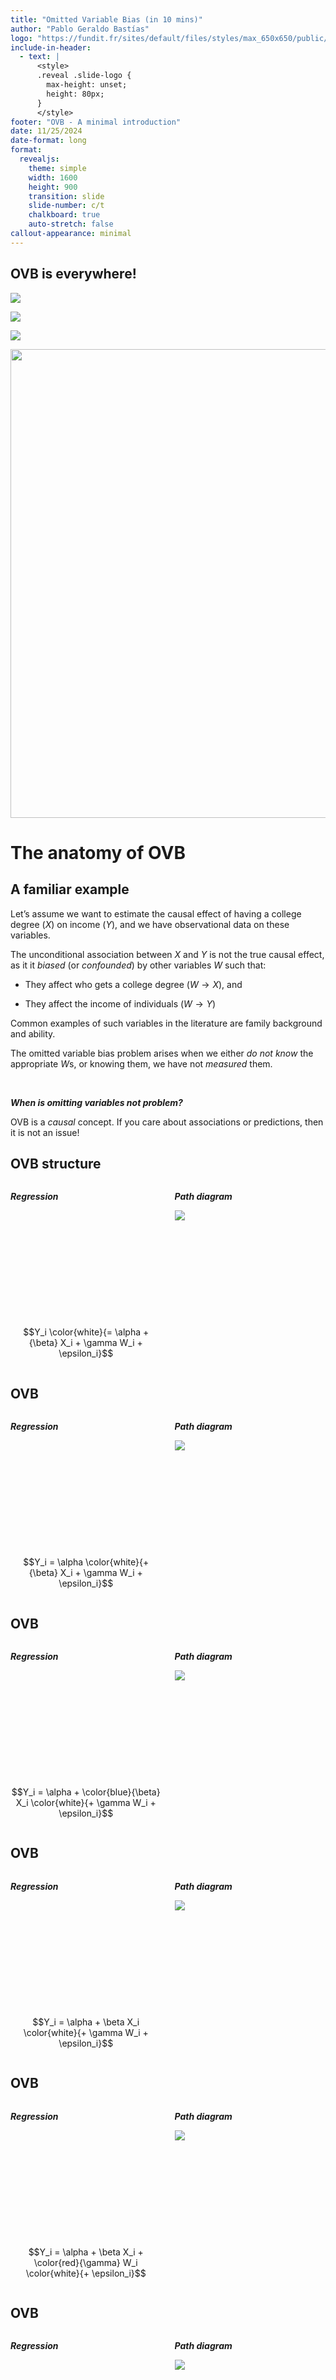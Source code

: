 ```yaml
---
title: "Omitted Variable Bias (in 10 mins)"
author: "Pablo Geraldo Bastías"
logo: "https://fundit.fr/sites/default/files/styles/max_650x650/public/institutions/capture-decran-2023-07-07-162216.png?itok=1CkwlJEu"
include-in-header:
  - text: |
      <style>
      .reveal .slide-logo {
        max-height: unset;
        height: 80px;
      }
      </style>
footer: "OVB - A minimal introduction"
date: 11/25/2024
date-format: long
format: 
  revealjs:
    theme: simple
    width: 1600
    height: 900
    transition: slide
    slide-number: c/t
    chalkboard: true
    auto-stretch: false
callout-appearance: minimal
---
```



## OVB is everywhere! 

:::{.r-stack}

![](img/ovb_greta_effect.png){.fragment}

![](img/ovb_mortality_museums.png){.fragment}

![](img/ovb_walking.jpg){.fragment}

![](img/ovb_opioids.jpg){.fragment width="750"}

:::


# The anatomy of OVB {background-color="#00a191"}

## A familiar example

Let's assume we want to estimate the causal effect of having a college degree ($X$) on income ($Y$), and we have observational data on these variables.

The unconditional association between $X$ and $Y$ is not the true causal effect, as it it *biased* (or [*confounded*]{.fragment .highlight-red}) by other variables $W$ such that:

  - They affect who gets a college degree ($W \rightarrow X$), and
  
  - They affect the income of individuals ($W \rightarrow Y$)
  
  
Common examples of such variables in the literature are family background and ability.

The omitted variable bias problem arises when we either [*do not know*]{.fragment .highlight-red} the appropriate $W$s, or knowing them, we have not [*measured*]{.fragment .highlight-red} them.

<br>

:::{.fragment .highlight-blue}

***When is omitting variables not problem?***

OVB is a *causal* concept. If you care about associations or predictions, then it is not an issue!

:::


## OVB structure {auto-animate=true}

::: {.columns}

::: {.column width="50%"}
***Regression***

::: {.left style="margin-top: 200px;"}
$$Y_i \color{white}{=  \alpha + {\beta} X_i + \gamma W_i + \epsilon_i}$$
:::


:::

::: {.column width="50%"}
***Path diagram***

![](img/dag_yonly.svg)

:::

:::



## OVB {auto-animate=true}

::: {.columns}

::: {.column width="50%"}
***Regression***

::: {style="margin-top: 200px;"}
$$Y_i =  \alpha \color{white}{+ {\beta} X_i + \gamma W_i + \epsilon_i}$$
:::


:::

::: {.column width="50%"}
***Path diagram***

![](img/dag_yonly.svg)

:::

:::




## OVB {auto-animate=true}

::: {.columns}

::: {.column width="50%"}
***Regression***

::: {style="margin-top: 200px;"}
$$Y_i =  \alpha + \color{blue}{\beta} X_i \color{white}{+ \gamma W_i + \epsilon_i}$$
:::


:::

::: {.column width="50%"}
***Path diagram***

![](img/dag_yx_beta.svg)
:::

:::


## OVB {auto-animate=true}

::: {.columns}

::: {.column width="50%"}
***Regression***

::: {style="margin-top: 200px;"}
$$Y_i =  \alpha + \beta X_i \color{white}{+ \gamma W_i + \epsilon_i}$$
:::


:::

::: {.column width="50%"}
***Path diagram***

![](img/dag_yxw_beta.svg)
:::

:::






## OVB {auto-animate=true}

::: {.columns}

::: {.column width="50%"}
***Regression***

::: {style="margin-top: 200px;"}
$$Y_i =  \alpha + \beta X_i + \color{red}{\gamma} W_i \color{white}{+ \epsilon_i}$$
:::


:::

::: {.column width="50%"}
***Path diagram***

![](img/dag_yxw_gamma.svg)
:::

:::



## OVB {auto-animate=true}

::: {.columns}

::: {.column width="50%"}
***Regression***

::: {style="margin-top: 200px;"}
$$Y_i =  \alpha + \beta X_i + \color{red}{\gamma} W_i \color{white}{+ \epsilon_i}$$
:::


:::

::: {.column width="50%"}
***Path diagram***

![](img/dag_yxw_block.svg)
:::

:::




## OVB {auto-animate=true}

::: {.columns}

::: {.column width="50%"}
***Regression***

::: {style="margin-top: 200px;"}
$$Y_i =  \alpha + \beta X_i + \color{red}{\gamma} W_i \color{white}{+ \epsilon_i}$$
:::


:::

::: {.column width="50%"}
***Path diagram***

![](img/dag_yxw_block2.svg)
:::

:::



## OVB {auto-animate=true}

::: {.columns}

::: {.column width="50%"}
***Regression***

::: {style="margin-top: 200px;"}
$$Y_i =  \alpha + {\beta} X_i + \gamma W_i + \epsilon_i$$
:::


:::

::: {.column width="50%"}
***Path diagram***

![](img/dag_yxwe_beta.svg)


:::

:::

::: {.fragment}
$\text{corr}(X_i; \epsilon_i) = 0$
:::

:::{.fragment}
$X \rightarrow \dots \leftarrow \epsilon$ is $d-$separated
:::





## OVB {auto-animate=true}

::: {.columns}

::: {.column width="50%"}
***Regression***

::: {style="margin-top: 100px;"}
$$\color{grey}{Y_i =  \alpha + \beta X_i + \gamma W_i + \epsilon_i}$$

$$Y_i =  \zeta + \tilde{\beta} X_i + u_i$$
:::


:::

::: {.column width="50%"}
***Path diagram***

![](img/dag_yxu_tilde.svg)
:::

:::






## OVB {auto-animate=true}

::: {.columns}

::: {.column width="50%"}
***Regression***

::: {style="margin-top: 100px;"}
$$\color{grey}{Y_i =  \alpha + \beta X_i +  \color{red}{\gamma W_i + \epsilon_i}}$$

$$Y_i =  \zeta + \tilde{\beta} X_i + \color{red}{u_i}$$


:::


:::

::: {.column width="50%"}
***Path diagram***

![](img/dag_yxu2_tilde.svg)
:::

:::


:::{.fragment}
$\text{corr}(X_i ; u_i) \neq 0$
:::

:::{.fragment}
$X \rightarrow u$ is $d-$connected
:::




## The OBV formula  {auto-animate=true}

::: {.columns}

::: {.column width="50%"}
***Regression***

::: {style="margin-top: 100px;"}
$$\color{grey}{Y_i =  \zeta + \color{red}{\tilde{\beta}} X_i + u_i}$$

$$
\color{red}{\tilde{\beta}} = \frac{\text{Cov}(X_i , Y_i)}{\text{Var}(X_i)}
$$

:::


:::

::: {.column width="50%"}
***Path diagram***

![](img/dag_yxu2.svg)
:::

:::






## The OBV formula  {auto-animate=true}

::: {.columns}

::: {.column width="50%"}
***Regression***

::: {style="margin-top: 100px;"}
$$\color{grey}{Y_i =  \zeta + \tilde{\beta} X_i + u_i}$$

$$
\tilde{\beta} = \frac{\text{Cov}(X_i , \color{green}{Y_i})}{\text{Var}(X_i)}
$$

$$
= \frac{\text{Cov}(X_i, \color{green}{\alpha + \beta X_i + \gamma W_i + \epsilon_i})}{\text{Var}(X_i)}
$$
:::


:::

::: {.column width="50%"}
***Path diagram***

![](img/dag_yxu2.svg)
:::

:::





## The OBV formula  {auto-animate=true}

::: {.columns}

::: {.column width="50%"}
***Regression***

::: {style="margin-top: 100px;"}
$$\color{grey}{Y_i =  \zeta + \tilde{\beta} X_i + u_i}$$

$$
\tilde{\beta} = \frac{\text{Cov}(X_i , Y_i)}{\text{Var}(X_i)}
$$

$$
= \frac{\color{green}{\text{Cov}(X_i}, \alpha + \color{blue}{\beta} X_i + \color{red}{\gamma} \color{green}{W_i} + \epsilon_i)}{\color{green}{\text{Var}(X_i)}}
$$

$$
= \color{blue}{\beta} + \underbrace{\color{red}{\gamma} \times \color{green}{\frac{\text{Cov}(X_i,W_i)}{\text{Var}(X_i)}}}_{\text{Bias}}
$$
:::


:::

::: {.column width="50%"}
***Path diagram***

![](img/dag_yxu2.svg)
:::

:::




## The OBV formula  {auto-animate=true}

::: {.columns}

::: {.column width="50%"}
***Regression***

::: {style="margin-top: 100px;"}
$$\color{grey}{Y_i =  \zeta + \color{red}{\tilde{\beta}} X_i + u_i}$$

$$
\tilde{\beta} = \frac{\text{Cov}(X_i , Y_i)}{\text{Var}(X_i)}
$$

$$
= \frac{\text{Cov}(X_i, \alpha + \beta X_i + \gamma W_i + \epsilon_i)}{\text{Var}(X_i)}
$$

$$
= \color{blue}{\beta} + \underbrace{\color{red}{\gamma}}_{\text{Impact}} \times \underbrace{\color{green}{\delta}}_{\text{Imbalance}}
$$
:::


:::

::: {.column width="50%"}
***Path diagram***

![](img/dag_yxu2.svg)
:::

:::




## The OBV formula  {auto-animate=true}

::: {.columns}

::: {.column width="50%"}
***Regression***

::: {style="margin-top: 100px;"}
$$\color{grey}{Y_i =  \zeta + \color{red}{\tilde{\beta}} X_i + u_i}$$

$$
\tilde{\beta} = \frac{\text{Cov}(X_i , Y_i)}{\text{Var}(X_i)}
$$

$$
= \frac{\text{Cov}(X_i, \alpha + \beta X_i + \gamma W_i + \epsilon_i)}{\text{Var}(X_i)}
$$

$$
= \color{blue}{\beta} + \underbrace{\color{red}{\gamma}}_{\text{Impact}} \times \underbrace{\color{green}{\delta}}_{\text{Imbalance}}
$$
:::


:::

::: {.column width="50%"}
***Path diagram***

![](img/dag_yxw_delta.svg)
:::

:::



# What to do? {background-color="#00a191"}

## Wrong answer
### Include whatever and as much as you have!

![](img/ovb_authors.jpg){.center}

## Deal with imbalance ($\delta$) *by design*

:::{.r-stack}

:::{.fragment}
**RCT**: An ideal approach would be to randomly assign who gets the treatment of interest and who doesn't. This breaks the $W \rightarrow X$ link

**Quasi-Exp**: Sometimes, it is possible to find an event or sub-population in which the treatment is *as-good-as-random*. In theory, this should also deals with $\delta$

![](img/ovb_iv.svg){.fragment .center}
:::


![](img/ovb_rct.png){.fragment .center}

:::

## Benchmarking and sensitivity

Instead of assuming away OVB, we can try to bound the estimated treatment effect under plausible assumptions around its magnitude

:::{.r-stack}

:::{.fragment}
**Worst-case bounds:** Assume a $W$ perfectly predicting $Y$ (strongest possible $\gamma$), and ask how much the imbalance ($\delta$) should be to change our conclusions
  
**Simulate:** Use a range of $\gamma \times \delta$ values to simulate how the results would change for a range of values of OVB

**Benchmark:** Use included variables to benchmark the magnitude of the possibly excluded factors
:::

![](img/ovb_cinelli_hazlett.png){.fragment .center}

:::

## Summary and beyond: When is OVB an issue?

* Ask yourself if you're trying to get a causal relationship

  - Define your treatment with enough detail so you can ask, [*what factors affecting both the outcome and who gets the treatment*]{.fragment .highlight-blue} may be missing
  
  - Bias is always [*relative to a target quantity*]{.fragment .highlight-blue}


* Remember: there is always omission, but it's not always a problem!
  
  - **Outcome**: efficiency loss, but not necessarily bias
  
  - **Treatment-related**: it may even be better (bias amplification)
  
  - [Both? Danger zone!]{.fragment .highlight-red}

* Bias *relative* to a target quantity!


## {.center}

![](https://imgs.xkcd.com/comics/confounding_variables.png){width="1500"}


# Thank you! {background-color="#00a191"}





